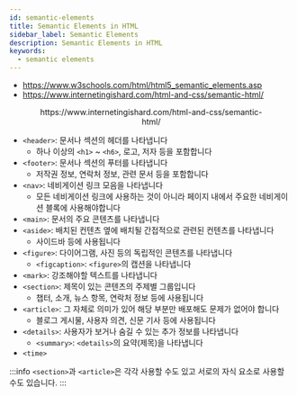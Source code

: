 ```yaml
---
id: semantic-elements
title: Semantic Elements in HTML
sidebar_label: Semantic Elements
description: Semantic Elements in HTML
keywords:
  - semantic elements
---
```



- https://www.w3schools.com/html/html5_semantic_elements.asp
- https://www.internetingishard.com/html-and-css/semantic-html/

<figure>
  <center>
    <Image
      img={require("@site/static/img/lang/javascript/components/semantic-elements.png")}
      width={600}
    />
  </center>
  <figcaption>
    <center>
      https://www.internetingishard.com/html-and-css/semantic-html/
    </center>
  </figcaption>
</figure>

- `<header>`: 문서나 섹션의 헤더를 나타냅니다
  - 하나 이상의 `<h1>` ~ `<h6>`, 로고, 저자 등을 포함합니다
- `<footer>`: 문서나 섹션의 푸터를 나타냅니다
  - 저작권 정보, 연락처 정보, 관련 문서 등을 포함합니다
- `<nav>`: 네비게이션 링크 모음을 나타냅니다
  - 모든 네비게이션 링크에 사용하는 것이 아니라 페이지 내에서 주요한 네비게이션 블록에 사용해야합니다
- `<main>`: 문서의 주요 콘텐츠를 나타냅니다
- `<aside>`: 배치된 컨텐츠 옆에 배치될 간접적으로 관련된 컨텐츠를 나타냅니다
  - 사이드바 등에 사용됩니다
- `<figure>`: 다이어그램, 사진 등의 독립적인 콘텐츠를 나타냅니다
  - `<figcaption>`: `<figure>`의 캡션을 나타냅니다
- `<mark>`: 강조해야할 텍스트를 나타냅니다
- `<section>`: 제목이 있는 콘텐츠의 주제별 그룹입니다
  - 챕터, 소개, 뉴스 항목, 연락처 정보 등에 사용됩니다
- `<article>`: 그 자체로 의미가 있어 해당 부분만 배포해도 문제가 없어야 합니다
  - 블로그 게시물, 사용자 의견, 신문 기사 등에 사용됩니다
- `<details>`: 사용자가 보거나 숨길 수 있는 추가 정보를 나타냅니다
  - `<summary>`: `<details>`의 요약(제목)을 나타냅니다
- `<time>`

:::info
`<section>`과 `<article>`은 각각 사용할 수도 있고 서로의 자식 요소로 사용할 수도 있습니다.
:::
